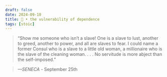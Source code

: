 ```yaml
---
draft: false 
date: 2024-09-10
title: 🗿 • the vulnerability of dependence
tags: [stoic]
---
```


>  “Show me someone who isn’t a slave! One is a slave to lust, another to greed, another to power, and all are slaves to fear. I could name a former Consul who is a slave to a little old woman, a millionaire who is the slave of the cleaning woman. . . . No servitude is more abject than the self-imposed.”

> *—SENECA* - September 25th